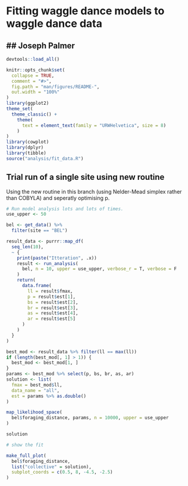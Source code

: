 # Fitting waggle dance models to waggle dance data
## Joseph Palmer
---


```{r, include = FALSE}
devtools::load_all()

knitr::opts_chunk$set(
  collapse = TRUE,
  comment = "#>",
  fig.path = "man/figures/README-",
  out.width = "100%"
)
library(ggplot2)
theme_set(
  theme_classic() +
    theme(
      text = element_text(family = "URWHelvetica", size = 8)
    )
)
library(cowplot)
library(dplyr)
library(tibble)
source("analysis/fit_data.R")

```

## Trial run of a single site using new routine

Using the new routine in this branch (using Nelder-Mead simplex rather than COBYLA) and seperatly optimising p.

```{r}
# Run model analysis lots and lots of times.
use_upper <- 50

bel <- get_data() %>%
  filter(site == "BEL")

result_data <- purrr::map_df(
  seq_len(10),
  ~ {
    print(paste("Itteration", .x))
    result <- run_analysis(
      bel, n = 10, upper = use_upper, verbose_r = T, verbose = F
    )
    return(
      data.frame(
        ll = result$fmax,
        p = result$est[1],
        bs = result$est[2],
        br = result$est[3],
        as = result$est[4],
        ar = result$est[5]
      )
    )
  }
)

best_mod <- result_data %>% filter(ll == max(ll))
if (length(best_mod[, 1] > 1)) {
  best_mod <- best_mod[1, ]
}
params <- best_mod %>% select(p, bs, br, as, ar)
solution <- list(
  fmax = best_mod$ll,
  data_name = "all",
  est = params %>% as.double()
)

map_likelihood_space(
  bel$foraging_distance, params, n = 10000, upper = use_upper
)

solution

```

```{r}
# show the fit

make_full_plot(
  bel$foraging_distance,
  list("collective" = solution),
  subplot_coords = c(0.5, 8, -4.5, -2.5)
)


```
